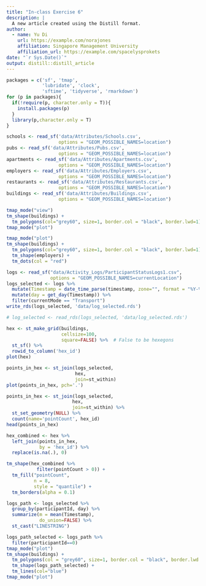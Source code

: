 ```yaml
---
title: "In-class Exercise 6"
description: |
  A new article created using the Distill format.
author:
  - name: Yu Di 
    url: https://example.com/norajones
    affiliation: Singapore Management University
    affiliation_url: https://example.com/spacelysprokets
date: "`r Sys.Date()`"
output: distill::distill_article
---
```



```r
packages = c('sf', 'tmap', 
             'lubridate', 'clock', 
             'sftime', 'tidyverse', 'rmarkdown')
for (p in packages){
  if(!require(p, character.only = T)){
    install.packages(p)
  }
  library(p,character.only = T)
}
```



```r
schools <- read_sf('data/Attributes/Schools.csv', 
                   options = "GEOM_POSSIBLE_NAMES=location")
pubs <- read_sf('data/Attributes/Pubs.csv', 
                   options = "GEOM_POSSIBLE_NAMES=location")
apartments <- read_sf('data/Attributes/Apartments.csv', 
                   options = "GEOM_POSSIBLE_NAMES=location")
employers <- read_sf('data/Attributes/Employers.csv', 
                   options = "GEOM_POSSIBLE_NAMES=location")
restaurants <- read_sf('data/Attributes/Restaurants.csv', 
                   options = "GEOM_POSSIBLE_NAMES=location")
buildings <- read_sf('data/Attributes/Buildings.csv', 
                   options = "GEOM_POSSIBLE_NAMES=location")
```

```r
tmap_mode("view")
tm_shape(buildings) +
  tm_polygons(col="grey60", size=1, border.col = "black", border.lwd=1)
tmap_mode("plot")
```


```r
tmap_mode("plot")
tm_shape(buildings) +
  tm_polygons(col="grey60", size=1, border.col = "black", border.lwd=1)+
  tm_shape(employers) +
  tm_dots(col = "red")
```


```r
logs <- read_sf("data/Activity_Logs/ParticipantStatusLogs1.csv", 
                options = "GEOM_POSSIBLE_NAMES=currentLocation")
logs_selected <- logs %>%
  mutate(Timestamp = date_time_parse(timestamp, zone="", format = "%Y-%m-%dT%H:%M:%S")) %>%
  mutate(day = get_day(Timestamp)) %>%
  filter(currentMode == "Transport")
write_rds(logs_selected, 'data/log_selected.rds')
```


```r
# log_selected <- read_rds(logs_selected, 'data/log_selected.rds')
```

```r
hex <- st_make_grid(buildings, 
                    cellsize=100, 
                    square=FALSE) %>%  # False to be hexegons
  st_sf() %>%
  rowid_to_column('hex_id')
plot(hex)
```

```r
points_in_hex <- st_join(logs_selected, 
                         hex, 
                         join=st_within)
plot(points_in_hex, pch='.')
```
```r
points_in_hex <- st_join(logs_selected, 
                        hex, 
                        join=st_within) %>%
  st_set_geometry(NULL) %>%
  count(name='pointCount', hex_id)
head(points_in_hex)
```
```r
hex_combined <- hex %>%
  left_join(points_in_hex, 
            by = 'hex_id') %>%
  replace(is.na(.), 0)

tm_shape(hex_combined %>%
           filter(pointCount > 0)) +
  tm_fill("pointCount",
          n = 8,
          style = "quantile") +
  tm_borders(alpha = 0.1)
```

```r
logs_path <- logs_selected %>%
  group_by(participantId, day) %>%
  summarize(m = mean(Timestamp), 
            do_union=FALSE) %>%
  st_cast("LINESTRING")
```

```r
logs_path_selected <- logs_path %>%
  filter(participantId==0)
tmap_mode("plot")
tm_shape(buildings) + 
  tm_polygons(col = "grey60", size=1, border.col = "black", border.lwd = 1) +
  tm_shape(logs_path_selected) + 
  tm_lines(col="blue")
tmap_mode("plot")
```

